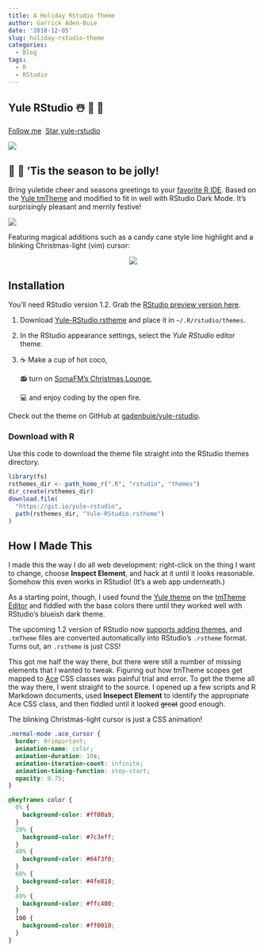 ```yaml
---
title: A Holiday RStudio Theme
author: Garrick Aden-Buie
date: '2018-12-05'
slug: holiday-rstudio-theme
categories:
  - Blog
tags:
  - R
  - RStudio
---
```


[yule-base]: https://tmtheme-editor.herokuapp.com/#!/editor/theme/Yule
[yule-rstudio]: https://github.com/gadenbuie/yule-rstudio/

## Yule RStudio &#x2603;&#xFE0F; &#x1F384; &#x1F381;

<!-- https://buttons.github.io/ -->
<a class="github-button" href="https://github.com/gadenbuie" data-show-count="true" aria-label="Follow @gadenbuie on GitHub">Follow me</a>&nbsp;
<a class="github-button" href="https://github.com/gadenbuie/yule-rstudio" data-icon="octicon-star" data-show-count="true" aria-label="Star gadenbuie/yule-rstudio on GitHub">Star yule-rstudio</a>&nbsp;

![](/images/2018/holiday-rstudio-theme/mockup-rstudio.png)

## &#x1F385; &#x1F936; 'Tis the season to be jolly!

Bring yuletide cheer and seasons greetings to your [favorite R IDE](https://rstudio.com). Based on the [Yule tmTheme][yule-base] and modified to fit in well with RStudio Dark Mode. It's surprisingly pleasant and merrily festive!

![](/images/2018/holiday-rstudio-theme/floating-rstudio.png)

Featuring magical additions such as a candy cane style line highlight and a blinking Christmas-light (vim) cursor:

<p align="center"><img src="/images/2018/holiday-rstudio-theme/blinking-cursor.gif"/></p>

## Installation

You'll need RStudio version 1.2. Grab the [RStudio preview version here](https://www.rstudio.com/products/rstudio/download/preview/).

1. Download [Yule-RStudio.rstheme](https://github.com/gadenbuie/yule-rstudio/blob/master/Yule-RStudio.rstheme) and place it in `~/.R/rstudio/themes`. 

2. In the RStudio appearance settings, select the _Yule RStudio_ editor theme. 

3. &#x2615; Make a cup of hot coco,

    &#x1F4FB; turn on [SomaFM's Christmas Lounge](https://somafm.com/christmas/), 
    
    &#x1F4BB; and enjoy coding by the open fire.

Check out the theme on GitHub at [gadenbuie/yule-rstudio][yule-rstudio].

### Download with R

Use this code to download the theme file straight into the RStudio themes directory.

```r
library(fs)
rsthemes_dir <- path_home_r(".R", "rstudio", "themes")
dir_create(rsthemes_dir)
download.file(
  "https://git.io/yule-rstudio",
  path(rsthemes_dir, "Yule-RStudio.rstheme")
)
```

## How I Made This

I made this the way I do all web development: right-click on the thing I want to change, choose **Inspect Element**, and hack at it until it looks reasonable.
Somehow this even works in RStudio! 
(It's a web app underneath.)

As a starting point, though, I used found the [Yule theme][yule-base] on the [tmTheme Editor](https://tmtheme-editor.herokuapp.com) and fiddled with the base colors there until they worked well with RStudio's blueish dark theme.

The upcoming 1.2 version of RStudio now 
[supports adding themes](https://github.com/batpigandme/night-owlish/blob/master/installation_notes.md), 
and `.tmTheme` files are converted automatically into RStudio's `.rstheme` format.
Turns out, an `.rstheme` is just CSS!

This got me half the way there, but there were still a number of missing elements that I wanted to tweak. 
Figuring out how tmTheme scopes get mapped to [Ace](https://github.com/ajaxorg/ace) CSS classes was painful trial and error.
To get the theme all the way there, I went straight to the source. 
I opened up a few scripts and R Markdown documents, used **Insepect Element** to identify the appropriate Ace CSS class, and then fiddled until it looked ~~great~~ good enough.

The blinking Christmas-light cursor is just a CSS animation!

```css
.normal-mode .ace_cursor {
  border: 0!important;
  animation-name: color;
  animation-duration: 10s;
  animation-iteration-count: infinite;
  animation-timing-function: step-start;
  opacity: 0.75;
}

@keyframes color {
  0% {
    background-color: #ff00a9;
  }
  20% {
    background-color: #7c3eff;
  }
  40% {
    background-color: #64f3f0;
  }
  60% {
    background-color: #4fe818;
  }
  80% {
    background-color: #ffc400;
  }
  100 {
    background-color: #ff0010;
  }
}
```
